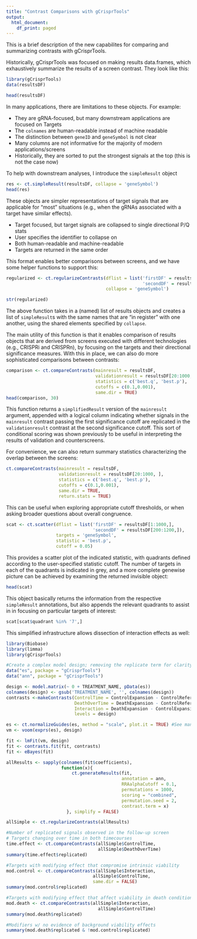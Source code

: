 ```yaml
---
title: "Contrast Comparisons with gCrisprTools"
output:
  html_document:
    df_print: paged
---
```


This is a brief description of the new capabilites for comparing and summarizing contrasts with gCrisprTools. 

Historically, gCrisprTools was focused on making results data.frames, which exhaustively summarize the results of a screen contrast. They look like this: 

```r
library(gCrisprTools)
data(resultsDF)

head(resultsDF)
```

In many applications, there are limitations to these objects. For example: 

- They are gRNA-focused, but many downstream applications are focused on Targets
- The `colnames` are human-readable instead of machine readable
- The distinction between `geneID` and `geneSymbol` is not clear
- Many columns are not informative for the majority of modern applications/screens
- Historically, they are sorted to put the strongest signals at the top (this is not the case now)

To help with downstream analyses, I introduce the `simpleResult` object

```r
res <- ct.simpleResult(resultsDF, collapse = 'geneSymbol')
head(res)
```

These objects are simpler representations of target signals that are applicable for "most" situations (e.g., when the gRNAs associated with a target have similar effects). 

- Target focused, but target signals are collapsed to single directional P/Q stats
- User specifies the identifier to collapse on
- Both human-readable and machine-readable
- Targets are returned in the same order

This format enables better comparisons between screens, and we have some helper functions to support this: 

```r
regularized <- ct.regularizeContrasts(dflist = list('firstDF' = resultsDF[1:1000,], 
                                                    'secondDF' = resultsDF[200:1200,]), 
                                      collapse = 'geneSymbol')

str(regularized)

```

The above function takes in a (named) list of results objects and creates a list of `simpleResult`s with the same names that are "in register" with one another, using the shared elements specified by `collapse`. 

The main utility of this function is that it enables comparison of results objects that are derived from screens executed with different technologies (e.g., CRISPRi and CRISPRn), by focusing on the targets and their directional significance measures. With this in place, we can also do more sophisticated comparisons between contrasts: 

```r
comparison <- ct.compareContrasts(mainresult = resultsDF,
                                  validationresult = resultsDF[20:1000, ],
                                  statistics = c('best.q', 'best.p'), 
                                  cutoffs = c(0.1,0.001), 
                                  same.dir = TRUE)
head(comparison, 30)

```

This function returns a `simplifiedResult` version of the `mainresult` argument, appended with a logical column indicating whether signals in the `mainresult` contrast passing the first significance cutoff are replicated in the `validationresult` contrast at the second significance cutoff. This sort of conditional scoring was shown previously to be useful in interpreting the results of validation and counterscreens.   

For convenience, we can also return summary statistics characterizing the overlap between the screens: 

```r
ct.compareContrasts(mainresult = resultsDF,
                    validationresult = resultsDF[20:1000, ],
                    statistics = c('best.q', 'best.p'),
                    cutoffs = c(0.1,0.001),
                    same.dir = TRUE,
                    return.stats = TRUE)
```

This can be useful when exploring appropriate cutoff thresholds, or when asking broader questions about overall congruence. 


```r
scat <- ct.scatter(dflist = list('firstDF' = resultsDF[1:1000,], 
                                 'secondDF' = resultsDF[200:1200,]), 
                   targets = 'geneSymbol', 
                   statistic = 'best.p', 
                   cutoff = 0.05)


```

This provides a scatter plot of the indicated statistic, with quadrants defined according to the user-specified statistic cutoff. The number of targets in each of the quadrants is indicated in grey, and a more complete genewise picture can be achieved by examining the returned invisible object: 

```r
head(scat)
```

This object basically returns the information from the respective `simpleResult` annotations, but also appends the relevant quadrants to assist in in focusing on particular targets of interest: 

```r
scat[scat$quadrant %in% '7',]
```

This simplified infrastructure allows dissection of interaction effects as well: 

```r
library(Biobase)
library(limma)
library(gCrisprTools)

#Create a complex model design; removing the replicate term for clarity
data("es", package = "gCrisprTools")
data("ann", package = "gCrisprTools")

design <- model.matrix(~ 0 + TREATMENT_NAME, pData(es))
colnames(design) <- gsub('TREATMENT_NAME', '', colnames(design))
contrasts <-makeContrasts(ControlTime = ControlExpansion - ControlReference,
                          DeathOverTime = DeathExpansion - ControlReference,
                          Interaction = DeathExpansion - ControlExpansion, 
                          levels = design)

es <- ct.normalizeGuides(es, method = "scale", plot.it = TRUE) #See man page for other options
vm <- voom(exprs(es), design)

fit <- lmFit(vm, design)
fit <- contrasts.fit(fit, contrasts)
fit <- eBayes(fit)

allResults <- sapply(colnames(fit$coefficients), 
                     function(x){
                         ct.generateResults(fit,
                                            annotation = ann,
                                            RRAalphaCutoff = 0.1,
                                            permutations = 1000,
                                            scoring = "combined",
                                            permutation.seed = 2, 
                                            contrast.term = x)
                       }, simplify = FALSE)

allSimple <- ct.regularizeContrasts(allResults)

#Number of replicated signals observed in the follow-up screen
# Targets changing over time in both timecourses
time.effect <- ct.compareContrasts(allSimple$ControlTime,
                                   allSimple$DeathOverTime)
summary(time.effect$replicated)

#Targets with modifying effect that compromise intrinsic viability
mod.control <- ct.compareContrasts(allSimple$Interaction,
                                 allSimple$ControlTime,
                                 same.dir = FALSE)
summary(mod.control$replicated)

#Targets with modifying effect that affect viability in death condition
mod.death <- ct.compareContrasts(allSimple$Interaction, 
                                   allSimple$ControlTime)
summary(mod.death$replicated)

#Modifiers w/ no evidence of background viability effects
summary(mod.death$replicated & !mod.control$replicated)

```


